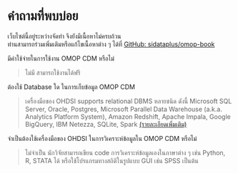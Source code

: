 # คำถามที่พบบ่อย

:::{.callout-warning}
เว็บไซต์นี้อยู่ระหว่างจัดทำ จึงยังมีเนื้อหาไม่ครบถ้วน   
ท่านสามารถร่วมเพิ่มเติมหรือแก้ไขเนื้อหาต่าง ๆ ได้ที่ [GitHub: sidataplus/omop-book](https://github.com/sidataplus/omop-book) 
:::

มีค่าใช้จ่ายในการใช้งาน OMOP CDM หรือไม่

> ไม่มี สามารถใช้งานได้ฟรี


ต้องใช้ Database ใด ในการเก็บข้อมูล OMOP CDM

> เครื่องมือของ OHDSI supports relational DBMS หลายชนิด ดังนี้ Microsoft SQL Server, Oracle, Postgres, Microsoft Parallel Data Warehouse (a.k.a. Analytics Platform System), Amazon Redshift, Apache Impala, Google BigQuery, IBM Netezza, SQLite, Spark [(รายละเอียดเพิ่มเติม)](https://github.com/OHDSI/DatabaseConnector#features)


จำเป็นต้องใช้เครื่องมือของ OHDSI ในการวิเคราะห์ข้อมูลใน OMOP CDM หรือไม่

> ไม่จำเป็น นักวิจัยสามารถเขียน code การวิเคราะห์ข้อมูลเองในภาษาต่าง ๆ เช่น Python, R, STATA ได้ หรือใช้โปรแกรมทางสถิติในรูปแบบ GUI เช่น SPSS เป็นต้น

